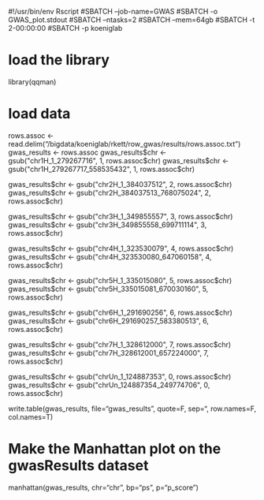 #!/usr/bin/env Rscript
#SBATCH --job-name=GWAS
#SBATCH -o GWAS_plot.stdout
#SBATCH --ntasks=2
#SBATCH --mem=64gb
#SBATCH -t 2-00:00:00
#SBATCH -p koeniglab


# load the library
library(qqman)

# load data
rows.assoc <- read.delim("/bigdata/koeniglab/rkett/row_gwas/results/rows.assoc.txt")
gwas_results <- rows.assoc
gwas_results$chr <- gsub("chr1H_1_279267716", 1, rows.assoc$chr)
gwas_results$chr <- gsub("chr1H_279267717_558535432", 1, rows.assoc$chr)

gwas_results$chr <- gsub("chr2H_1_384037512", 2, rows.assoc$chr)
gwas_results$chr <- gsub("chr2H_384037513_768075024", 2, rows.assoc$chr)

gwas_results$chr <- gsub("chr3H_1_349855557", 3, rows.assoc$chr)
gwas_results$chr <- gsub("chr3H_349855558_699711114", 3, rows.assoc$chr)

gwas_results$chr <- gsub("chr4H_1_323530079", 4, rows.assoc$chr)
gwas_results$chr <- gsub("chr4H_323530080_647060158", 4, rows.assoc$chr)

gwas_results$chr <- gsub("chr5H_1_335015080", 5, rows.assoc$chr)
gwas_results$chr <- gsub("chr5H_335015081_670030160", 5, rows.assoc$chr)

gwas_results$chr <- gsub("chr6H_1_291690256", 6, rows.assoc$chr)
gwas_results$chr <- gsub("chr6H_291690257_583380513", 6, rows.assoc$chr)

gwas_results$chr <- gsub("chr7H_1_328612000", 7, rows.assoc$chr)
gwas_results$chr <- gsub("chr7H_328612001_657224000", 7, rows.assoc$chr)

gwas_results$chr <- gsub("chrUn_1_124887353", 0, rows.assoc$chr)
gwas_results$chr <- gsub("chrUn_124887354_249774706", 0, rows.assoc$chr)

write.table(gwas_results, file="gwas_results", quote=F, sep="\t", row.names=F, col.names=T)



# Make the Manhattan plot on the gwasResults dataset
manhattan(gwas_results, chr="chr", bp="ps", p="p_score")
